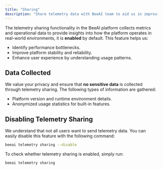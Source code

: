 ```yaml
---
title: "Sharing"
description: "Share telemetry data with BeeAI team to aid us in improving the platform"
---
```


The telemetry sharing functionality in the BeeAI platform collects metrics and operational data to provide insights into how the platform operates in real-world environments, it is **enabled** by default. This feature helps us:

- Identify performance bottlenecks.
- Improve platform stability and reliability.
- Enhance user experience by understanding usage patterns.

## Data Collected

We value your privacy and ensure that **no sensitive data** is collected through telemetry sharing. The following types of information are gathered:

- Platform version and runtime environment details.
- Anonymized usage statistics for built-in features.

## Disabling Telemetry Sharing

We understand that not all users want to send telemetry data. You can easily disable this feature with the following command:

```sh
beeai telemetry sharing --disable
```

To check whether telemetry sharing is enabled, simply run:

```sh
beeai telemetry sharing
```
